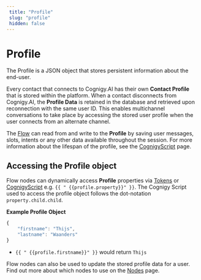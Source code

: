 ```yaml
---
 title: "Profile" 
 slug: "profile" 
 hidden: false 
---
```


# Profile

The Profile is a JSON object that stores persistent information about the end-user.

Every contact that connects to Cognigy.AI has their own **Contact Profile** that is stored within the platform. When a contact disconnects from Cognigy.AI, the **Profile Data** is retained in the database and retrieved upon reconnection with the same user ID. This enables multichannel conversations to take place by accessing the stored user profile when the user connects from an alternate channel.

The [Flow](../../resource/flows/overview.mdx) can read from and write to the **Profile** by saving user messages, slots, intents or any other data available throughout the session. For more information about the lifespan of the profile, see the [CognigyScript](../../resource/cognigyscript.mdx#life-span-of-cognigy-objects) page.

## Accessing the Profile object

Flow nodes can dynamically access **Profile** properties via [Tokens](../../resource/tokens.mdx) or [CognigyScript](../../resource/cognigyscript.mdx) e.g. `{{ " {{profile.property}}" }}`. The Cognigy Script used to access the profile object follows the dot-notation `property.child.child`.

**Example Profile Object**

```JavaScript
{
    "firstname": "Thijs",
    "lastname": "Waanders"
}
```

* `{{ " {{profile.firstname}}" }}` would return `Thijs`

Flow nodes can also be used to update the stored profile data for a user. Find out more about which nodes to use on the [Nodes](../../resource/node-reference/analytics/overview.mdx) page.